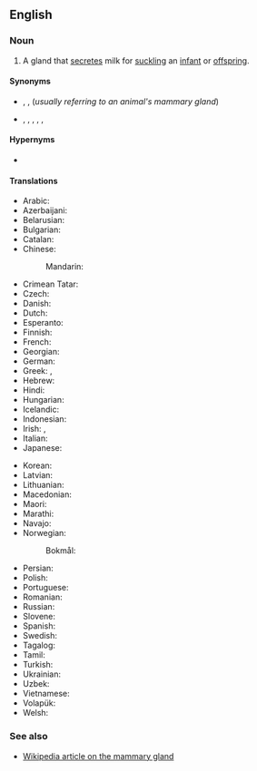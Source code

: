 ==English==
{{wikipedia}}

===Noun===
{{en-noun}}

# {{lb|en|anatomy}} A gland that [[secrete]]s milk for [[suckle|suckling]] an [[infant]] or [[offspring]].

====Synonyms====
* {{sense|standard}} {{l|en|breast}}, {{l|en|dug}}, {{l|en|udder}} (''usually referring to an animal's mammary gland'')
* {{sense|somewhat taboo slang, usually used of a woman's mammary gland}} {{l|en|boob}}, {{l|en|hooter}}, {{l|en|jug}}, {{l|en|knocker}}, {{l|en|melon}}, {{l|en|tit}}<!--add more if you can think of any-->

====Hypernyms====
* {{l|en|gland}}

====Translations====
{{trans-top|milk-secreting gland}}
* Arabic: {{t|ar|غدد ثديية}}
* Azerbaijani: {{t|az|süd vəziləri}}
* Belarusian: {{t|be|мало́чная жалеза́|f}}
* Bulgarian: {{t|bg|мле́чна жлеза́|f}}
* Catalan: {{t|ca|glàndula mamària|f}}
* Chinese:
*: Mandarin: {{t+|cmn|乳腺|tr=rǔxiàn}}
* Crimean Tatar: {{t|crh|süt bezi}}
* Czech: {{t|cs|mléčná žláza|f}}
* Danish: {{t|da|mælkekirtel|c}}
* Dutch: {{t+|nl|melkklier|f}}
* Esperanto: {{t|eo|laktoglando}}
* Finnish: {{t+|fi|maitorauhanen}}
* French: {{t|fr|glande mammaire|f}}
* Georgian: {{t|ka|სარძევე ჯირკვალი}}
* German: {{t+|de|Milchdrüse|f}}
* Greek: {{t|el|μαστικός αδένας|m}}, {{t|el|μαζικός αδένας|m}}
* Hebrew: {{t+|he|בלוטת חלב}}
* Hindi: {{t|hi|स्तन ग्रंथि}}
* Hungarian: {{t+|hu|emlőmirigy}}
* Icelandic: {{t|is|mjólkurkirtill}}
* Indonesian: {{t+|id|kelenjar susu}}
* Irish: {{t|ga|faireog bhainne|f}}, {{t|ga|faireog mhamach|f}}
* Italian: {{t|it|ghiandola mammaria|f}}
* Japanese: {{t+|ja|乳腺|tr=にゅうせん, nyūsen}}
{{trans-mid}}
* Korean: {{t|ko|젖샘}}
* Latvian: {{t|lv|piena dziedzeris}}
* Lithuanian: {{t|lt|pieno liauka|f}}
* Macedonian: {{t|mk|мле́чна жле́зда|f}}
* Maori: {{t|mi|repe waiū}}
* Marathi: {{t|mr|स्तन ग्रंथी}}
* Navajo: {{t|nv|abeʼ astseʼ}}
* Norwegian:
*: Bokmål: {{t|nb|melkekjertel|m}}
* Persian: {{t|fa|غده شیری}}
* Polish: {{t+|pl|gruczoł mlekowy|m}}
* Portuguese: {{t|pt|glândula mamária|f}}
* Romanian: {{t+|ro|glandă mamară|f}}
* Russian: {{t+|ru|моло́чная железа́|f}}
* Slovene: {{t|sl|mlečna žleza|f}}
* Spanish: {{t|es|glándula mamaria|f}}
* Swedish: {{t+|sv|mjölkkörtel|c}}
* Tagalog: {{t|tl|katasang-suso}}
* Tamil: {{t|ta|பாற்சுரப்பி}}
* Turkish: {{t+|tr|meme bezi}}
* Ukrainian: {{t|uk|моло́чна залоза́|f}}
* Uzbek: {{t|uz|sut bezlari|f}}
* Vietnamese: {{t|vi|tuyến vú}}
* Volapük: {{t+|vo|dög}}
* Welsh: {{t|cy|chwarren laeth}}
{{trans-bottom}}

===See also===
* [[w:mammary gland|Wikipedia article on the mammary gland]]